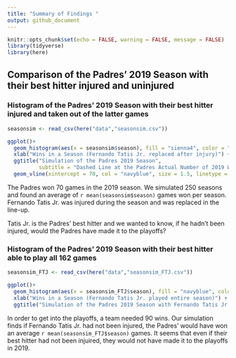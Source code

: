 ```yaml
---
title: "Summary of Findings "
output: github_document
---
```


```r
knitr::opts_chunk$set(echo = FALSE, warning = FALSE, message = FALSE)
library(tidyverse)
library(here)
```

## Comparison of the Padres' 2019 Season with their best hitter injured and uninjured

### Histogram of the Padres' 2019 Season with their best hitter injured and taken out of the latter games
```r
seasonsim <- read_csv(here("data","seasonsim.csv"))

ggplot()+
  geom_histogram(aes(x = seasonsim$season), fill = "sienna4", color = "yellow") +
  xlab("Wins in a Season (Fernando Tatis Jr. replaced after injury)") +
  ggtitle("Simulation of the Padres 2019 Season", 
          subtitle = "Dashed Line at the Padres Actual Number of 2019 Wins of 70") + 
  geom_vline(xintercept = 70, col = "navyblue", size = 1.5, linetype = "dashed")

```

The Padres won 70 games in the 2019 season. We simulated 250 seasons and found an average of `r mean(seasonsim$season)` games won per season. Fernando Tatis Jr. was injured during the season and was replaced in the line-up. 

Tatis Jr. is the Padres' best hitter and we wanted to know, if he hadn't been injured, would the Padres have made it to the playoffs?

### Histogram of the Padres' 2019 Season with their best hitter able to play all 162 games

```r
seasonsim_FTJ <- read_csv(here("data","seasonsim_FTJ.csv"))

ggplot()+
  geom_histogram(aes(x = seasonsim_FTJ$season), fill = "navyblue", color = "burlywood1") +
  xlab("Wins in a Season (Fernando Tatis Jr. played entire season)") +
  ggtitle("Simulation of the Padres 2019 Season with Fernando Tatis Jr.")
```

In order to get into the playoffs, a team needed 90 wins. Our simulation finds if Fernando Tatis Jr. had not been injured, the Padres' would have won an average `r mean(seasonsim_FTJ$season)` games. It seems that even if their best hitter had not been injuired, they would not have made it to the playoffs in 2019. 


